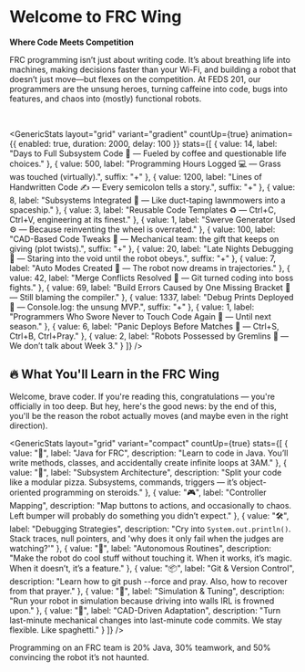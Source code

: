 
<Head>
    <title>Programming Excellence - FEDS201</title>
    <meta property="og:title" content="Programming Excellence - FEDS201" key="title" />
    <meta property="og:description" content="Master FRC robot programming with our comprehensive guide - from Java fundamentals to advanced autonomous systems" />
</Head>
<GenericHero 
  title="FRC Wing"
  backgroundType='gradient'
  height="sm"
  description='Master FRC robot programming with our comprehensive guide - from Java fundamentals to advanced autonomous systems'
  backgroundValue='linear-gradient(to right,rgb(0, 55, 128), rgba(255, 0, 0, 0.62))'
  textAlign='center'
/>

<div style={{ maxWidth: '1200px', margin: '0 auto', padding: '0 20px' }}>

# Welcome to FRC Wing
<strong> Where Code Meets Competition</strong>

FRC programming isn’t just about writing code. It’s about breathing life into machines, making decisions faster than your Wi-Fi, and building a robot that doesn’t just move—but flexes on the competition. At FEDS 201, our programmers are the unsung heroes, turning caffeine into code, bugs into features, and chaos into (mostly) functional robots.

<br />

<GenericStats
  layout="grid"
  variant="gradient"
  countUp={true}
  animation={{ enabled: true, duration: 2000, delay: 100 }}
  stats={[
    { value: 14, label: "Days to Full Subsystem Code 🧠 — Fueled by coffee and questionable life choices." },
    { value: 500, label: "Programming Hours Logged 💻 — Grass was touched (virtually).", suffix: "+" },
    { value: 1200, label: "Lines of Handwritten Code ✍️ — Every semicolon tells a story.", suffix: "+" },
    { value: 8, label: "Subsystems Integrated 🔧 — Like duct-taping lawnmowers into a spaceship." },
    { value: 3, label: "Reusable Code Templates ♻️ — Ctrl+C, Ctrl+V, engineering at its finest." },
    { value: 1, label: "Swerve Generator Used ⚙️ — Because reinventing the wheel is overrated." },
    { value: 100, label: "CAD-Based Code Tweaks 📐 — Mechanical team: the gift that keeps on giving (plot twists).", suffix: "+" },
    { value: 20, label: "Late Nights Debugging 🌙 — Staring into the void until the robot obeys.", suffix: "+" },
    { value: 7, label: "Auto Modes Created 🤖 — The robot now dreams in trajectories." },
    { value: 42, label: "Merge Conflicts Resolved 🔀 — Git turned coding into boss fights." },
    { value: 69, label: "Build Errors Caused by One Missing Bracket 🧱 — Still blaming the compiler." },
    { value: 1337, label: "Debug Prints Deployed 🐞 — Console.log: the unsung MVP.", suffix: "+" },
    { value: 1, label: "Programmers Who Swore Never to Touch Code Again 😤 — Until next season." },
    { value: 6, label: "Panic Deploys Before Matches 🚨 — Ctrl+S, Ctrl+B, Ctrl+Pray." },
    { value: 2, label: "Robots Possessed by Gremlins 👻 — We don’t talk about Week 3." }
  ]}
/>

## 🔥 What You'll Learn in the FRC Wing
<p>
  Welcome, brave coder. If you're reading this, congratulations — you're officially in too deep. But hey, here's the good news: by the end of this, you'll be the reason the robot actually moves (and maybe even in the right direction).
</p>

<GenericStats
  layout="grid"
  variant="compact"
  countUp={true}
  stats={[
    { value: "🚀", label: "Java for FRC", description: "Learn to code in Java. You’ll write methods, classes, and accidentally create infinite loops at 3AM." },
    { value: "🧠", label: "Subsystem Architecture", description: "Split your code like a modular pizza. Subsystems, commands, triggers — it’s object-oriented programming on steroids." },
    { value: "🎮", label: "Controller Mapping", description: "Map buttons to actions, and occasionally to chaos. Left bumper will probably do something you didn’t expect." },
    { value: "🛠", label: "Debugging Strategies", description: "Cry into `System.out.println()`. Stack traces, null pointers, and 'why does it only fail when the judges are watching?'" },
    { value: "🤖", label: "Autonomous Routines", description: "Make the robot do cool stuff without touching it. When it works, it’s magic. When it doesn’t, it’s a feature." },
    { value: "📦", label: "Git & Version Control", description: "Learn how to git push --force and pray. Also, how to recover from that prayer." },
    { value: "🧪", label: "Simulation & Tuning", description: "Run your robot in simulation because driving into walls IRL is frowned upon." },
    { value: "📐", label: "CAD-Driven Adaptation", description: "Turn last-minute mechanical changes into last-minute code commits. We stay flexible. Like spaghetti." }
  ]}
/>

<Callout type="info" title="Pro Tip">
  Programming on an FRC team is 20% Java, 30% teamwork, and 50% convincing the robot it’s not haunted.
</Callout>


</div>